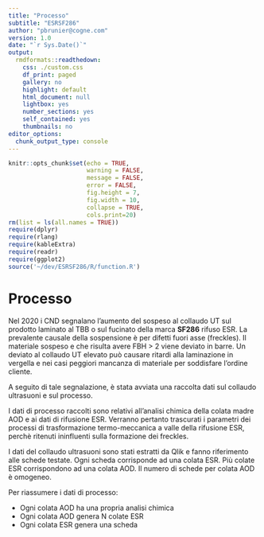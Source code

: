 ```yaml
---
title: "Processo"
subtitle: "ESRSF286"
author: "pbrunier@cogne.com"
version: 1.0 
date: "`r Sys.Date()`"
output:
  rmdformats::readthedown:
    css: ./custom.css
    df_print: paged
    gallery: no
    highlight: default
    html_document: null
    lightbox: yes
    number_sections: yes
    self_contained: yes
    thumbnails: no
editor_options:
  chunk_output_type: console
---
```


```r
knitr::opts_chunk$set(echo = TRUE,
                      warning = FALSE,
                      message = FALSE,
                      error = FALSE,
                      fig.height = 7,
                      fig.width = 10,
                      collapse = TRUE,
                      cols.print=20)
rm(list = ls(all.names = TRUE))
require(dplyr)
require(rlang)
require(kableExtra)
require(readr)
require(ggplot2)
source('~/dev/ESRSF286/R/function.R')
```


# Processo

Nel 2020 i CND segnalano l'aumento del sospeso al collaudo UT sul prodotto laminato al TBB o sul fucinato della marca **SF286** rifuso ESR. La prevalente causale della sospensione è per difetti fuori asse (freckles). Il materiale sospeso e che risulta avere FBH > 2 viene deviato in barre. Un deviato al collaudo UT elevato può causare ritardi alla laminazione in vergella e nei casi peggiori mancanza di materiale per soddisfare l'ordine cliente.

A seguito di tale segnalazione, è stata avviata una raccolta dati sul collaudo ultrasuoni e sul processo. 

I dati di processo raccolti sono relativi all'analisi chimica della colata madre AOD e ai dati di rifusione ESR. Verranno pertanto trascurati i parametri dei processi di trasformazione termo-meccanica a valle della rifusione ESR, perchè ritenuti ininfluenti sulla formazione dei freckles.

I dati del collaudo ultrasuoni sono stati estratti da Qlik e fanno riferimento alle schede testate. Ogni scheda corrisponde ad una colata ESR. Più colate ESR corrispondono ad una colata AOD. Il numero di schede per colata AOD è omogeneo.

Per riassumere i dati di processo:

+ Ogni colata AOD ha una propria analisi chimica
+ Ogni colata AOD genera N colate ESR
+ Ogni colata ESR genera una scheda